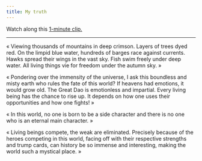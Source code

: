 ```yaml
---
title: My truth
---
```


Watch along this [1-minute clip.](https://www.youtube.com/watch?v=dMTg-3mMdqw&list=PLTKbnePaeauV0FDvmvYakqI04goE0_3qz&index=44)

---

« Viewing thousands of mountains in deep crimson. Layers of trees dyed red. On the limpid blue water, hundreds of barges race against currents. Hawks spread their wings in the vast sky. Fish swim freely under deep water. All living things vie for freedom under the autumn sky. »

« Pondering over the immensity of the universe, I ask this boundless and misty earth who rules the fate of this world? If heavens had emotions, it would grow old. The Great Dao is emotionless and impartial. Every living being has the chance to rise up. It depends on how one uses their opportunities and how one fights! »

« In this world, no one is born to be a side character and there is no one who is an eternal main character. »

« Living beings compete, the weak are eliminated. Precisely because of the heroes competing in this world, facing off with their respective strengths and trump cards, can history be so immense and interesting, making the world such a mystical place. »
